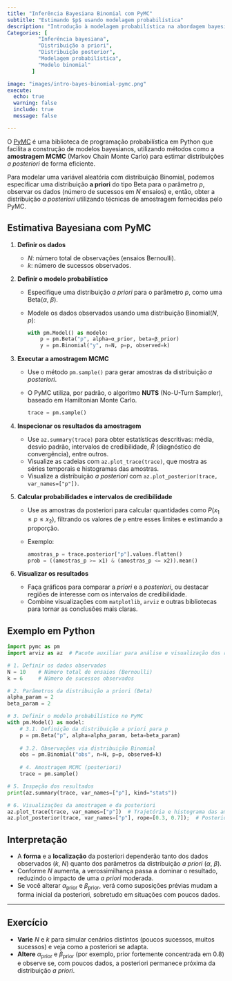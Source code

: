 ```yaml
---
title: "Inferência Bayesiana Binomial com PyMC"  
subtitle: "Estimando $p$ usando modelagem probabilística"  
description: "Introdução à modelagem probabilística na abordagem bayesiana."
Categories: [
          "Inferência bayesiana",
          "Distribuição a priori",
          "Distribuição posterior",
          "Modelagem probabilística",
          "Modelo binomial"
        ]

image: "images/intro-bayes-binomial-pymc.png"  
execute:  
  echo: true  
  warning: false  
  include: true  
  message: false  

---
```


O [PyMC](https://www.pymc.io/projects/docs/en/stable/learn.html) é uma biblioteca de programação probabilística em Python que facilita a construção de modelos bayesianos, utilizando métodos como a **amostragem MCMC** (Markov Chain Monte Carlo) para estimar distribuições *a posteriori* de forma eficiente. 

Para modelar uma variável aleatória com distribuição Binomial, podemos especificar uma distribuição **a priori** do tipo Beta para o parâmetro $p$, observar os dados (número de sucessos em $N$ ensaios) e, então, obter a distribuição *a posteriori* utilizando técnicas de amostragem fornecidas pelo PyMC.

## Estimativa Bayesiana com PyMC

1. **Definir os dados**  

   - $N$: número total de observações (ensaios Bernoulli).  
   - $k$: número de sucessos observados.

2. **Definir o modelo probabilístico**  

   - Especifique uma distribuição *a priori* para o parâmetro $p$, como uma Beta($\alpha$, $\beta$).  
   - Modele os dados observados usando uma distribuição Binomial($N$, $p$):  

     ```python
     with pm.Model() as modelo:
         p = pm.Beta("p", alpha=α_prior, beta=β_prior)
         y = pm.Binomial("y", n=N, p=p, observed=k)
     ```

3. **Executar a amostragem MCMC**  

   - Use o método `pm.sample()` para gerar amostras da distribuição *a posteriori*.  
   - O PyMC utiliza, por padrão, o algoritmo **NUTS** (No-U-Turn Sampler), baseado em Hamiltonian Monte Carlo.  
   
     ```python
     trace = pm.sample()
     ```

4. **Inspecionar os resultados da amostragem**  

   - Use `az.summary(trace)` para obter estatísticas descritivas: média, desvio padrão, intervalos de credibilidade, $\hat{R}$ (diagnóstico de convergência), entre outros.  
   - Visualize as cadeias com `az.plot_trace(trace)`, que mostra as séries temporais e histogramas das amostras.  
   - Visualize a distribuição *a posteriori* com `az.plot_posterior(trace, var_names=["p"])`.

5. **Calcular probabilidades e intervalos de credibilidade**  

   - Use as amostras da posteriori para calcular quantidades como $P(x_1 \leq p \leq x_2)$, filtrando os valores de `p` entre esses limites e estimando a proporção.  
   - Exemplo: 

     ```python
     amostras_p = trace.posterior["p"].values.flatten()
     prob = ((amostras_p >= x1) & (amostras_p <= x2)).mean()
     ```

6. **Visualizar os resultados**  

   - Faça gráficos para comparar a *priori* e a *posteriori*, ou destacar regiões de interesse com os intervalos de credibilidade.  
   - Combine visualizações com `matplotlib`, `arviz` e outras bibliotecas para tornar as conclusões mais claras.


## Exemplo em Python

```python
import pymc as pm
import arviz as az  # Pacote auxiliar para análise e visualização dos resultados

# 1. Definir os dados observados
N = 10    # Número total de ensaios (Bernoulli)
k = 6     # Número de sucessos observados

# 2. Parâmetros da distribuição a priori (Beta)
alpha_param = 2
beta_param = 2

# 3. Definir o modelo probabilístico no PyMC
with pm.Model() as model:
    # 3.1. Definição da distribuição a priori para p
    p = pm.Beta("p", alpha=alpha_param, beta=beta_param)
    
    # 3.2. Observações via distribuição Binomial
    obs = pm.Binomial("obs", n=N, p=p, observed=k)
    
    # 4. Amostragem MCMC (posteriori)
    trace = pm.sample()

# 5. Inspeção dos resultados
print(az.summary(trace, var_names=["p"], kind="stats"))

# 6. Visualizações da amostragem e da posteriori
az.plot_trace(trace, var_names=["p"])  # Trajetória e histograma das amostras
az.plot_posterior(trace, var_names=["p"], rope=[0.3, 0.7]);  # Posteriori com intervalo de relevância
```

## Interpretação

- A **forma** e a **localização** da posteriori dependerão tanto dos dados observados ($k$, $N$) quanto dos parâmetros da distribuição *a priori* ($\alpha$, $\beta$).  
- Conforme $N$ aumenta, a verossimilhança passa a dominar o resultado, reduzindo o impacto de uma *a priori* moderada.  
- Se você alterar $\alpha_{\mathrm{prior}}$ e $\beta_{\mathrm{prior}}$, verá como suposições prévias mudam a forma inicial da posteriori, sobretudo em situações com poucos dados.

---

## Exercício

- **Varie** $N$ e $k$ para simular cenários distintos (poucos sucessos, muitos sucessos) e veja como a posteriori se adapta.  
- **Altere** $\alpha_{\mathrm{prior}}$ e $\beta_{\mathrm{prior}}$ (por exemplo, prior fortemente concentrada em 0.8) e observe se, com poucos dados, a posteriori permanece próxima da distribuição *a priori*.
